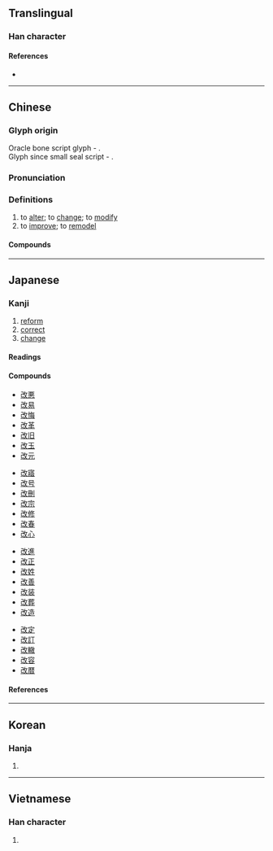 {{character info/new}}
==Translingual==

===Han character===
{{Han char|rn=66|rad=攴|as=03|sn=7|four=18740|canj=SUOK|ids=⿰[[己]][[攵]]}}

====References====
* {{Han ref|kx=0468.110|dkj=13114|dj=0816.040|hdz=21450.010|uh=6539|ud=25913|bh=A7EF|bd=42991}}

----

==Chinese==
{{zh-forms}}

===Glyph origin===
{{Han etym}}
Oracle bone script glyph - {{Han compound|巳|攴|c1=p|c2=s|ls=psc}}.<br />
Glyph since small seal script - {{Han compound|己|攴|c1=p|c2=s|ls=psc}}.

===Pronunciation===
{{zh-pron
|m=gǎi
|c=goi2
|h=pfs=kói
|mn=kái/xm,qz:kóe/zz:ké
|mn_note=kái - literary; kóe/ké - vernacular
|mn-t=goi2
|w=2ke
|mc=y
|oc=y
|ma=zh-gǎi.ogg
|cat=v
}}

===Definitions===
{{zh-hanzi}}

# to [[alter]]; to [[change]]; to [[modify]]
# to [[improve]]; to [[remodel]]

====Compounds====
{{zh-der|宗教改革|修改|和平改革|土改|勞改場|塗改|刪改|年深歲改|悛改|悔改|不改|屢教不改|勞改營|勞改|土地改革|品種改良|怙惡不改|個性難改|朝令暮改|改土歸流|朝行夕改|改葬|改造|改過遷善|改組|校改|改妝|改換門閭|改換家門|改扮|改名易姓|改錯|社會改革|改貌|改適|未改|改悔|改判|改服|改元|改變|改弦易張|批改|朝過夕改|改過自新|改授|改醮|改訂|改歲|朝出夕改|撥改貸|改俗遷風|改版|改轍|改編劇本|改過向善|改容|改制|改玉改行|更改|改頭換面|改動|改裝|改弦易轍|更名改姓|改削|改惡向善|時移事改|改良|改弦易調|朝更暮改|改定|改容加飾|改次|朝更夕改|改轅易轍|改抹|改業|改善|改弦更張|積習難改|改行|改行遷善|朝令夕改|改嫁|改過|改天|改竄|改面革心|改操|知錯能改|改稱|改寫|知過必改|改過從善|改節|改稿|擅改|改觀|改進|改換門庭|改選|改惡從善|改邪歸正|改常|改顏|改編|改張易調|改惡行善|改步改玉|漢字改革|朝聞夕改|改姓更名|改朝換代|改用|痛改前非|改掉|改期|改過不吝|改道|改建|民主改革|改日|改天換地|改易|改革|改正|改換|改點|改錯題|改運|改腔兒|改嘴|改名|改口|改名換姓|改過從新|經濟改革|風雨不改|篡改|翻然改圖|面不改容|風移俗改|醫林改錯|面不改色|竄改|釐改|農業改革|遷善改過|過而能改|農地改革|變風改俗|體改|過勿憚改}}

{{zh-cat|Beginning}}

----

==Japanese==

===Kanji===
{{ja-kanji|grade=4|rs=攴03}}

# [[reform]]
# [[correct]]
# [[change]]

====Readings====
{{ja-readings
|goon=かい
|kanon=かい
|kun=あらた-める, あらため, あらた-まる
|nanori=あら
}}

====Compounds====
{{top4}}
* [[改悪]]
* [[改易]]
* [[改悔]]
* [[改革]]
* [[改旧]]
* [[改玉]]
* [[改元]]
{{mid4}}
* [[改寤]]
* [[改号]]
* [[改刪]]
* [[改宗]]
* [[改修]]
* [[改春]]
* [[改心]]
{{mid4}}
* [[改進]]
* [[改正]]
* [[改姓]]
* [[改善]]
* [[改装]]
* [[改葬]]
* [[改造]]
{{mid4}}
* [[改定]]
* [[改訂]]
* [[改轍]]
* [[改容]]
* [[改暦]]
{{bottom}}

====References====
{{ja-kref
|ku=1894
|shift=89FC
|jis=327E
|euc=B2FE
|skip=1-3-4
|freq=147
|nelson=1464
|newnelson=2332
|halpern=243
|kld=180
|heisig=528
|tuttle=4i3.1
}}

----

==Korean==

===Hanja===
{{ko-hanja|hangeul=개|eumhun=|rv=gae|mr=kae|y=kay}}

# {{defn|lang=ko|sort=攴03}}

----

==Vietnamese==

===Han character===
{{vi-hantu|[[cải]], [[cãi]], [[gởi]], [[gửi]]|rs=攴03}}

# {{defn|lang=vi|sort=攴03}}